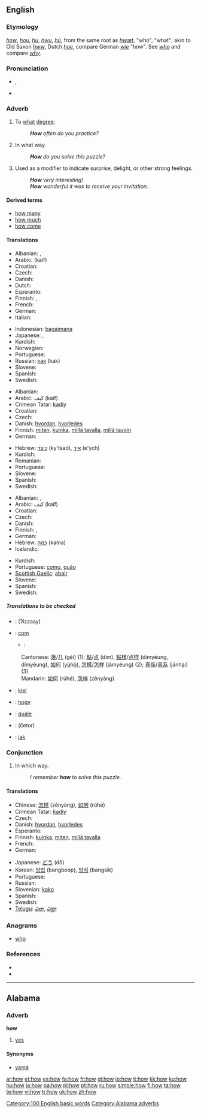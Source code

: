 {{wikipedia}}
==English==

{{rank|through|himself|go|118|how|long|am|way}}

===Etymology===
{{ME.}} ''[[#Middle English|how]]'', ''[[hou]]'', ''[[hu]]'', ''[[hwu]]'', {{OE.}} ''[[hū]]'', from the same root as ''[[hwæt]]'', "who", "what"; akin to Old Saxon ''[[hww]]'', Dutch ''[[hoe]]'', compare German ''[[wie]]'' "how". See ''[[who]]'' and compare ''[[why]]''.

===Pronunciation===
*{{IPA|/haʊ/}}, {{SAMPA|/haU/}}
*{{audio|en-us-how.ogg|Audio (US)}}
*:{{rhymes|aʊ}}

===Adverb===
{{en-adv|-}}

# To [[what]] [[degree]].
#: '''''How''' often do you practice?''
# In what way.
#: '''''How''' do you solve this puzzle?''
# Used as a modifier to indicate surprise, delight, or other strong feelings.
#: '''''How''' very interesting!''
#: '''''How''' wonderful it was to receive your invitation.''

====Derived terms====
*[[how many]]
*[[how much]]
*[[how come]]

====Translations====
{{trans-top|to what degree}}
* Albanian: {{t-|sq|sa|xs=Albanian}}, {{t-|sq|si|xs=Albanian}}
* Arabic: {{t|ar|كيف|sc=ARchar}}(kaif)
* Croatian: {{t+|hr|koliko}}
* Czech: {{t+|cs|jak}}
* Danish: {{t+|da|hvor}}
* Dutch: {{t+|nl|hoe}}
* Esperanto: {{t-|eo|kiom|xs=Esperanto}}
* Finnish: {{t+|fi|miten}}, {{t+|fi|kuinka}}
* French: {{t+|fr|comment}}
* German: {{t+|de|wie}}
* Italian: {{t+|it|come}}
{{trans-mid}}
* Indonesian: [[bagaimana]]
* Japanese: {{t-|ja|どのように|tr=donoyōni|sc=Jpan}}, {{t-|ja|どうやって|tr=dōyatte|sc=Jpan}}
* Kurdish: {{KUchar|[[چه‌ن]]}}
* Norwegian: {{t-|no|hvordan}}
* Portuguese: {{t+|pt|como}}
* Russian: [[как]] (kak)
* Slovene: {{t+|sl|kako}}
* Spanish: {{t+|es|cómo}}
* Swedish: {{t+|sv|hur}}
{{trans-bottom}}

{{trans-top|in what way}}
* Albanian: {{t-|sq|si|xs=Albanian}}
* Arabic: كيف (kaif)
* Crimean Tatar: [[kadiy]]
* Croatian: {{t+|hr|kako}}
* Czech: {{t+|cs|jak}}
* Danish: [[hvordan]], [[hvorledes]]
* Finnish: [[miten]], [[kuinka]], [[millä tavalla]], [[millä tavoin]]
* German: {{t+|de|wie}}
{{trans-mid}}
* Hebrew: [[כיצד]] (ky'tsad), [[איך]] (e'ych)
* Kurdish: {{KUchar|[[چۆن]]}}
* Romanian: {{t-|ro|cum}}
* Portuguese: {{t+|pt|como}}
* Slovene: {{t+|sl|kako}}
* Spanish: {{t+|es|cómo}}
* Swedish: {{t+|sv|hur}}
{{trans-bottom}}

{{trans-top|used as a modifier to indicate surprise, delight, or other strong feelings}}
* Albanian: {{t-|sq|si|xs=Albanian}}, {{t-|sq|çfarë|xs=Albanian}}
* Arabic: كيف (kaif)
* Croatian: {{t+|hr|kako}}
* Czech: {{t+|cs|jak}}
* Danish: {{t+|da|hvor}}
* Finnish: {{t+|fi|kuinka}}, {{t+|fi|miten}}
* German: {{t+|de|wie}}
* Hebrew: [[כמה]] (kama)
* Icelandic: {{t+|is|en}}
{{trans-mid}}
* Kurdish: {{KUchar|[[بۆچی]]}}
* Portuguese: [[como]], [[quão]]
* [[Scottish Gaelic]]: [[abair]]
* Slovene: {{t+|sl|kako}}
* Spanish: {{t+|es|qué}}
* Swedish: {{t+|sv|så}}
{{trans-bottom}}

=====Translations to be checked=====
{{checktrans}}
*{{ttbc|Arabic, Egyptian}}: {{ARchar|[[إزاى]]}} (ʔizzaay)
*{{ttbc|Catalan}}: [[com]]
**{{ttbc|Chinese}}:
:Cantonese: [[幾]]/[[几]] (géi) (1); [[點]]/[[点]] (dím), [[點樣]]/[[点样]] (dímyéung, dímyēung), [[如何]] (y<u>ù</u>h<u>ò</u>), [[怎樣]]/[[怎样]] (jámyéung) (2); [[真係]]/[[真系]] (jānh<u>a</u>i) (3)
:Mandarin: [[如何]] (rúhé), [[怎样]] (zěnyàng)
*{{ttbc|Esperanto}}: [[kiel]]
*{{ttbc|Hungarian}}: [[hogy]]
*{{ttbc|Ido}}: [[quale]]
*{{ttbc|Persian}}: {{FAchar|[[چطور|چِطَور]]}} (četor)
*{{ttbc|Polish}}: [[jak]]

===Conjunction===
{{en-conj}}

# In which way.
#: ''I remember '''how''' to solve this puzzle.''

====Translations====
{{trans-top|in which way}}
* Chinese: [[怎样]] (zěnyàng), [[如何]] (rúhé)
* Crimean Tatar: [[kadiy]]
* Czech: {{t+|cs|jak}}
* Danish: [[hvordan]], [[hvorledes]]
* Esperanto: {{t-|eo|kiel|xs=Esperanto}}
* Finnish: [[kuinka]], [[miten]], [[millä tavalla]]
* French: {{t+|fr|comment}}
* German: {{t+|de|wie}}
{{trans-mid}}
* Japanese: [[どう]] (dō)
* Korean: [[방법]] (bangbeop), [[방식]] (bangsik)
* Portuguese: {{t+|pt|como}}
* Russian: {{t+|ru|как|sc=Cyrl}}
* Slovenian: [[kako]]
* Spanish: {{t+|es|como}}
* Swedish: {{t+|sv|hur}}
* [[Telugu]]: [[ఎలా]], [[ఎట్లా]]
{{trans-bottom}}

===Anagrams===
*[[who]]

===References===
*{{R:Webster 1913|how}}
*{{R:Dictionary.com|how}}

[[Category:100 English basic words]]

----

==Alabama==

===Adverb===
'''how'''

# [[yes]]

====Synonyms====
*[[yamá]]

[[Category:Alabama adverbs]]

[[ar:how]]
[[et:how]]
[[es:how]]
[[fa:how]]
[[fr:how]]
[[gl:how]]
[[io:how]]
[[it:how]]
[[kk:how]]
[[ku:how]]
[[hu:how]]
[[ja:how]]
[[pa:how]]
[[pl:how]]
[[pt:how]]
[[ru:how]]
[[simple:how]]
[[fi:how]]
[[ta:how]]
[[te:how]]
[[vi:how]]
[[tr:how]]
[[uk:how]]
[[zh:how]]